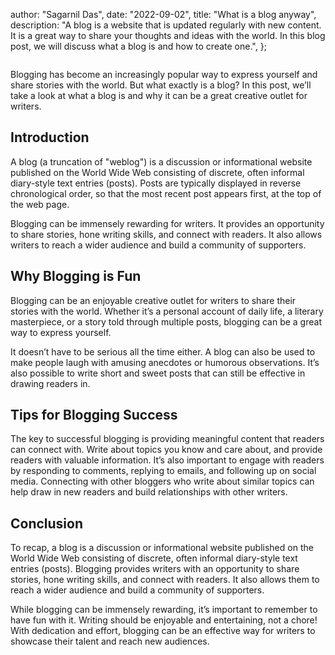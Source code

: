 
  author: "Sagarnil Das",
  date: "2022-09-02",
  title: "What is a blog anyway",
  description:
    "A blog is a website that is updated regularly with new content. It is a great way to share your thoughts and ideas with the world. In this blog post, we will discuss what a blog is and how to create one.",
};


<Image src={banner} alt="" />

Blogging has become an increasingly popular way to express yourself and share stories with the world. But what exactly is a blog? In this post, we’ll take a look at what a blog is and why it can be a great creative outlet for writers.

## Introduction

A blog (a truncation of "weblog") is a discussion or informational website published on the World Wide Web consisting of discrete, often informal diary-style text entries (posts). Posts are typically displayed in reverse chronological order, so that the most recent post appears first, at the top of the web page.

Blogging can be immensely rewarding for writers. It provides an opportunity to share stories, hone writing skills, and connect with readers. It also allows writers to reach a wider audience and build a community of supporters.

## Why Blogging is Fun

Blogging can be an enjoyable creative outlet for writers to share their stories with the world. Whether it’s a personal account of daily life, a literary masterpiece, or a story told through multiple posts, blogging can be a great way to express yourself.

It doesn’t have to be serious all the time either. A blog can also be used to make people laugh with amusing anecdotes or humorous observations. It’s also possible to write short and sweet posts that can still be effective in drawing readers in.

## Tips for Blogging Success

The key to successful blogging is providing meaningful content that readers can connect with. Write about topics you know and care about, and provide readers with valuable information. It’s also important to engage with readers by responding to comments, replying to emails, and following up on social media. Connecting with other bloggers who write about similar topics can help draw in new readers and build relationships with other writers.

## Conclusion

To recap, a blog is a discussion or informational website published on the World Wide Web consisting of discrete, often informal diary-style text entries (posts). Blogging provides writers with an opportunity to share stories, hone writing skills, and connect with readers. It also allows them to reach a wider audience and build a community of supporters.

While blogging can be immensely rewarding, it’s important to remember to have fun with it. Writing should be enjoyable and entertaining, not a chore! With dedication and effort, blogging can be an effective way for writers to showcase their talent and reach new audiences.
